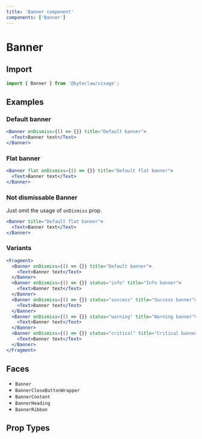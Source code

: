 ```yaml
---
title: 'Banner component'
components: ['Banner']
---
```


# Banner

## Import

```js transpile=false
import { Banner } from '@byteclaw/visage';
```

## Examples

### Default banner

```jsx live=true
<Banner onDismiss={() => {}} title="Default banner">
  <Text>Banner text</Text>
</Banner>
```

### Flat banner

```jsx live=true
<Banner flat onDismiss={() => {}} title="Default flat banner">
  <Text>Banner text</Text>
</Banner>
```

### Not dismissable Banner

Just omit the usage of `onDismiss` prop.

```jsx live=true
<Banner title="Default flat banner">
  <Text>Banner text</Text>
</Banner>
```

### Variants

```jsx live=true
<Fragment>
  <Banner onDismiss={() => {}} title="Default banner">
    <Text>Banner text</Text>
  </Banner>
  <Banner onDismiss={() => {}} status="info" title="Info banner">
    <Text>Banner text</Text>
  </Banner>
  <Banner onDismiss={() => {}} status="success" title="Success banner">
    <Text>Banner text</Text>
  </Banner>
  <Banner onDismiss={() => {}} status="warning" title="Warning banner">
    <Text>Banner text</Text>
  </Banner>
  <Banner onDismiss={() => {}} status="critical" title="Critical banner">
    <Text>Banner text</Text>
  </Banner>
</Fragment>
```

## Faces

- `Banner`
- `BannerCloseButtonWrapper`
- `BannerContent`
- `BannerHeading`
- `BannerRibbon`

## Prop Types

<PropTypes component="Banner" />
